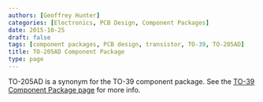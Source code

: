 ```yaml
---
authors: [Geoffrey Hunter]
categories: [Electronics, PCB Design, Component Packages]
date: 2015-10-25
draft: false
tags: [component packages, PCB design, transistor, TO-39, TO-205AD]
title: TO-205AD Component Package
type: page
---
```



TO-205AD is a synonym for the TO-39 component package. See the [TO-39 Component Package page](../to-39-component-package) for more info.
